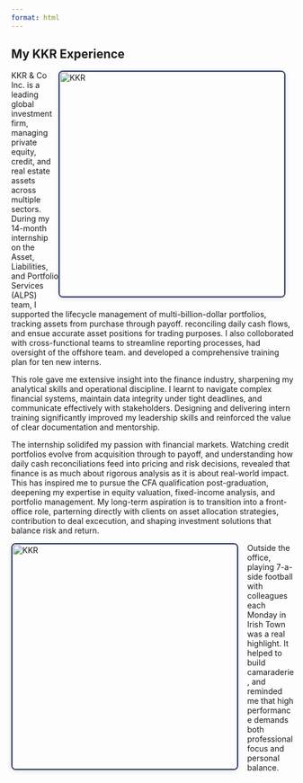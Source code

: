 ```yaml
---
format: html
---
```


<style>
  .float-left {
    float: left;
    width: 400px;
    margin: 0 1rem 1rem 0;
    object-fit: cover;

    border: 2px solid #2B3A67;
    border-radius: .5rem;
    box-shadow: 0 2px 8px rgba(0,0,0,0.1);
  }
  .float-right {
    float: right;
    width: 400px;
    margin: 0 1rem 1rem 0;
    object-fit: cover;

    border: 2px solid #2B3A67;
    border-radius: .5rem;
    box-shadow: 0 2px 8px rgba(0,0,0,0.1);
  }
  .clearfix::after {
    content: "";
    display: block;
    clear: both;
  }
</style>

## My KKR Experience
<img src="experience_images/kkr_out.jpg" alt="KKR" class="float-right"/>

KKR & Co Inc. is a leading global investment firm, managing private equity, credit, and real estate assets across multiple sectors. During my 14-month internship on the Asset, Liabilities, and Portfolio Services (ALPS) team, I supported the lifecycle management of multi-billion-dollar portfolios, tracking assets from purchase through payoff. reconciling daily cash flows, and ensue accurate asset positions for trading purposes. I also colloborated with cross-functional teams to streamline reporting processes, had oversight of the offshore team. and developed a comprehensive training plan for ten new interns.

This role gave me extensive insight into the finance industry, sharpening my analytical skills and operational discipline. I learnt to navigate complex financial systems, maintain data integrity under tight deadlines, and communicate effectively with stakeholders. Designing and delivering intern training significantly improved my leadership skills and reinforced the value of clear documentation and mentorship.

The internship solidifed my passion with financial markets. Watching credit portfolios evolve from acquisition through to payoff, and understanding how daily cash reconciliations feed into pricing and risk decisions, revealed that finance is as much about rigorous analysis as it is about real-world impact. This has inspired me to pursue the CFA qualification post-graduation, deepening my expertise in equity valuation, fixed-income analysis, and portfolio management. My long-term aspiration is to transition into a front-office role, parterning directly with clients on asset allocation strategies, contribution to deal excecution, and shaping investment solutions that balance risk and return.

<img src="experience_images/kkr_experience.jpg" alt="KKR" class="float-left"/>

Outside the office, playing 7-a-side football with colleagues each Monday in Irish Town was a real highlight. It helped to build camaraderie, and reminded me that high performance demands both professional focus and personal balance.




